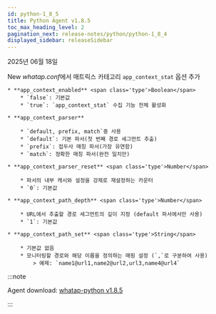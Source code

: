 ```yaml
---
id: python-1_8_5
title: Python Agent v1.8.5
toc_max_heading_level: 2
pagination_next: release-notes/python/python-1_8_4
displayed_sidebar: releaseSidebar
---
```


2025년 06월 18일

<Status priority='1'>New</Status> *whatap.conf*에서 매트릭스 카테고리 `app_context_stat` 옵션 추가
    
    * **app_context_enabled** <span class='type'>Boolean</span>
        * `false`: 기본값
        * `true`: `app_context_stat` 수집 기능 전체 활성화
    
    * **app_context_parser**

        * `default, prefix, match`중 사용
        * `default`: 기본 파서(첫 번째 경로 세그먼트 추출)
        * `prefix`: 접두사 매칭 파서(가장 유연함)
        * `match`: 정확한 매칭 파서(완전 일치만)
    
    * **app_context_parser_reset** <span class='type'>Number</span>

        * 파서의 내부 캐시와 설정을 강제로 재설정하는 카운터
        * `0`: 기본값
    
    * **app_context_path_depth** <span class='type'>Number</span>

        * URL에서 추출할 경로 세그먼트의 깊이 지정 (default 파서에서만 사용)
        * `1`: 기본값
    
    * **app_context_path_set** <span class='type'>String</span>

        * 기본값 없음
        * 모니터링할 경로와 해당 이름을 정의하는 매핑 설정 (`,`로 구분하여 사용)
            > 예제: `name1@url1,name2@url2,url3,name4@url4`

:::note

Agent download: [whatap-python v1.8.5](https://pypi.org/project/whatap-python/1.8.5/)

:::